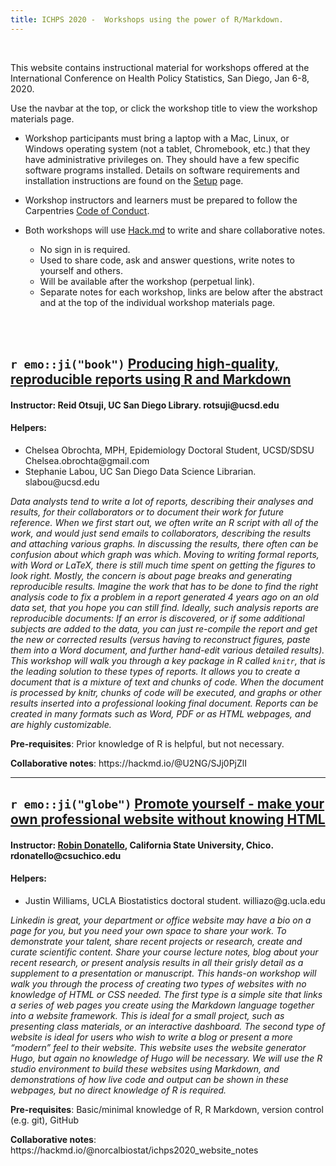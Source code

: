 ```yaml
---
title: ICHPS 2020 -  Workshops using the power of R/Markdown. 
---
```

<br>

This website contains instructional material for workshops offered at the International Conference on Health Policy Statistics, San Diego, Jan 6-8, 2020. 

Use the navbar at the top, or click the workshop title to view the workshop materials page. 


* Workshop participants must bring a laptop with a Mac, Linux, or Windows operating system (not a tablet, Chromebook, etc.) that they have administrative privileges on. They should have a few specific software programs installed. Details on software requirements and installation instructions are found on the [Setup](setup.html) page.

* Workshop instructors and learners must be prepared to follow the Carpentries [Code of Conduct](https://docs.carpentries.org/topic_folders/policies/code-of-conduct.html).

* Both workshops will use [Hack.md](https://hackmd.io) to write and share collaborative notes. 
    - No sign in is required.
    - Used to share code, ask and answer questions, write notes to yourself and others. 
    - Will be available after the workshop (perpetual link).
    - Separate notes for each workshop, links are below after the abstract and at the top of the individual workshop materials page. 

<br>
<br>

## `r emo::ji("book")` [Producing high-quality, reproducible reports using R and Markdown](report.html)
#### Instructor: Reid Otsuji, UC San Diego Library. rotsuji@ucsd.edu 
#### Helpers: 
* Chelsea Obrochta, MPH, Epidemiology Doctoral Student, UCSD/SDSU Chelsea.obrochta@gmail.com
* Stephanie Labou, UC San Diego Data Science Librarian. slabou@ucsd.edu


_Data analysts tend to write a lot of reports, describing their analyses and results, for their collaborators or to document their work for future reference. When we first start out, we often write an R script with all of the work, and would just send emails to collaborators, describing the results and attaching various graphs. In discussing the results, there often can be confusion about which graph was which._
_Moving to writing formal reports, with Word or LaTeX, there is still much time spent on getting the figures to look right. Mostly, the concern is about page breaks and generating reproducible results. Imagine the work that has to be done to find the right analysis code to fix a problem in a report generated 4 years ago on an old data set, that you hope you can still find._
_Ideally, such analysis reports are reproducible documents: If an error is discovered, or if some additional subjects are added to the data, you can just re-compile the report and get the new or corrected results (versus having to reconstruct figures, paste them into a Word document, and further hand-edit various detailed results)._
_This workshop will walk you through a key package in R called `knitr`, that is the leading solution to these types of reports. It allows you to create a document that is a mixture of text and chunks of code. When the document is processed by knitr, chunks of code will be executed, and graphs or other results inserted into a professional looking final document. Reports can be created in many formats such as Word, PDF or as HTML webpages, and are highly customizable._

**Pre-requisites**: Prior knowledge of R is helpful, but not necessary. 

**Collaborative notes**: https://hackmd.io/@U2NG/SJj0PjZlI

----

## `r emo::ji("globe")` [Promote  yourself - make your own professional website without knowing HTML](website.html)
#### Instructor: [Robin Donatello](www.norcalbiostat.com), California State University, Chico. rdonatello@csuchico.edu
#### Helpers: 
* Justin Williams, UCLA Biostatistics doctoral student. williazo@g.ucla.edu 


_Linkedin is great, your department or office website may have a bio on a page for you, but you need your own space to share your work. To demonstrate your talent, share recent projects or research, create and curate scientific content. Share your course lecture notes, blog about your recent research, or present analysis results in all their grisly detail as a supplement to a presentation or manuscript. This hands-on workshop will walk you through the process of creating two types of websites with no knowledge of HTML or CSS needed. The first type is a simple site that links a series of web pages you create using the Markdown language together into a website framework. This is ideal for a small project, such as presenting class materials, or an interactive dashboard. The second type of website is ideal for users who wish to write a blog or present a more “modern” feel to their website. This website uses the website generator Hugo, but again no knowledge of Hugo will be necessary. We will use the R studio environment to build these websites using Markdown, and demonstrations of how live code and output can be shown in these webpages, but no direct knowledge of R is required._

**Pre-requisites**: Basic/minimal knowledge of R, R Markdown, version control (e.g. git), GitHub

**Collaborative notes**: https://hackmd.io/@norcalbiostat/ichps2020_website_notes
